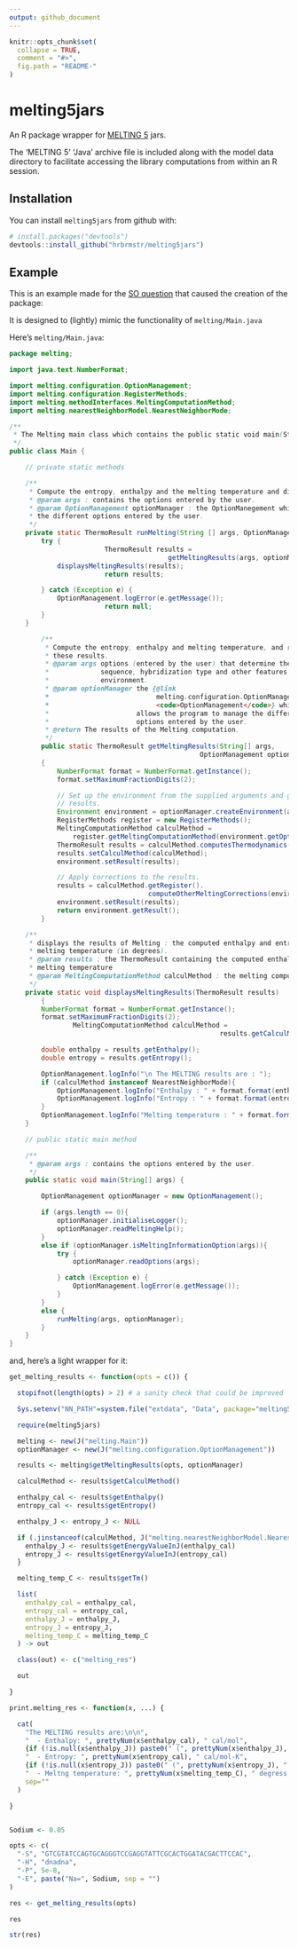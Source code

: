 ```yaml
---
output: github_document
---
```


<!-- README.md is generated from README.Rmd. Please edit that file -->

```r
knitr::opts_chunk$set(
  collapse = TRUE,
  comment = "#>",
  fig.path = "README-"
)
```

# melting5jars

An R package wrapper for [MELTING 5](http://www.ebi.ac.uk/biomodels/tools/melting/) jars.

The 'MELTING 5' 'Java' archive file is included along with the model data directory to facilitate accessing  the library computations from within an R session.

## Installation

You can install `melting5jars` from github with:

```r
# install.packages("devtools")
devtools::install_github("hrbrmstr/melting5jars")
```

## Example

This is an example made for the [SO question](https://stackoverflow.com/questions/48128038/r-wrapper-for-a-java-method-in-a-jar-using-rjava/48129909#48129909) that caused the creation of the package:

It is designed to (lightly) mimic the functionality of `melting/Main.java`

Here's `melting/Main.java`:

```java
package melting;

import java.text.NumberFormat;

import melting.configuration.OptionManagement;
import melting.configuration.RegisterMethods;
import melting.methodInterfaces.MeltingComputationMethod;
import melting.nearestNeighborModel.NearestNeighborMode;

/**
 * The Melting main class which contains the public static void main(String[] args) method.
 */
public class Main {

    // private static methods

    /**
     * Compute the entropy, enthalpy and the melting temperature and display the results. 
     * @param args : contains the options entered by the user.
     * @param OptionManagement optionManager : the OptionManegement which allows to manage
     * the different options entered by the user.
     */
    private static ThermoResult runMelting(String [] args, OptionManagement optionManager){
        try {
                        ThermoResult results = 
                                        getMeltingResults(args, optionManager);
            displaysMeltingResults(results);
                        return results;

        } catch (Exception e) {
            OptionManagement.logError(e.getMessage());
                        return null;
        }
    }

        /**
         * Compute the entropy, enthalpy and melting temperature, and return 
         * these results.
         * @param args options (entered by the user) that determine the
         *             sequence, hybridization type and other features of the
         *             environment.
         * @param optionManager the {@link 
         *                           melting.configuration.OptionManagement 
         *                           <code>OptionManagement</code>} which
         *                      allows the program to manage the different
         *                      options entered by the user.  
         * @return The results of the Melting computation.
         */
        public static ThermoResult getMeltingResults(String[] args,
                                                OptionManagement optionManager)
        {
            NumberFormat format = NumberFormat.getInstance();
            format.setMaximumFractionDigits(2);

            // Set up the environment from the supplied arguments and get the 
            // results.
            Environment environment = optionManager.createEnvironment(args);
            RegisterMethods register = new RegisterMethods();
            MeltingComputationMethod calculMethod = 
                register.getMeltingComputationMethod(environment.getOptions());
            ThermoResult results = calculMethod.computesThermodynamics();
            results.setCalculMethod(calculMethod);
            environment.setResult(results);

            // Apply corrections to the results.
            results = calculMethod.getRegister().
                                   computeOtherMeltingCorrections(environment);
            environment.setResult(results);
            return environment.getResult();
        }

    /**
     * displays the results of Melting : the computed enthalpy and entropy (in cal/mol and J/mol), and the computed 
     * melting temperature (in degrees).
     * @param results : the ThermoResult containing the computed enthalpy, entropy and
     * melting temperature
     * @param MeltingComputationMethod calculMethod : the melting computation method (Approximative or nearest neighbor computation)
     */
    private static void displaysMeltingResults(ThermoResult results)
        {
        NumberFormat format = NumberFormat.getInstance(); 
        format.setMaximumFractionDigits(2);
                MeltingComputationMethod calculMethod = 
                                                     results.getCalculMethod();

        double enthalpy = results.getEnthalpy();
        double entropy = results.getEntropy();

        OptionManagement.logInfo("\n The MELTING results are : ");
        if (calculMethod instanceof NearestNeighborMode){
            OptionManagement.logInfo("Enthalpy : " + format.format(enthalpy) + " cal/mol ( " + format.format(results.getEnergyValueInJ(enthalpy)) + " J /mol)");
            OptionManagement.logInfo("Entropy : " + format.format(entropy) + " cal/mol-K ( " + format.format(results.getEnergyValueInJ(entropy)) + " J /mol-K)");
        }
        OptionManagement.logInfo("Melting temperature : " + format.format(results.getTm()) + " degrees C.\n");
    }

    // public static main method

    /**
     * @param args : contains the options entered by the user.
     */
    public static void main(String[] args) {

        OptionManagement optionManager = new OptionManagement();

        if (args.length == 0){
            optionManager.initialiseLogger();
            optionManager.readMeltingHelp();
        }
        else if (optionManager.isMeltingInformationOption(args)){
            try {
                optionManager.readOptions(args);

            } catch (Exception e) {
                OptionManagement.logError(e.getMessage());
            }
        }
        else {
            runMelting(args, optionManager);
        }
    }
}
```

and, here's a light wrapper for it:

```r
get_melting_results <- function(opts = c()) {

  stopifnot(length(opts) > 2) # a sanity check that could be improved

  Sys.setenv("NN_PATH"=system.file("extdata", "Data", package="melting5jars"))

  require(melting5jars)

  melting <- new(J("melting.Main"))
  optionManager <- new(J("melting.configuration.OptionManagement"))

  results <- melting$getMeltingResults(opts, optionManager)

  calculMethod <- results$getCalculMethod()

  enthalpy_cal <- results$getEnthalpy()
  entropy_cal <- results$getEntropy()

  enthalpy_J <- entropy_J <- NULL

  if (.jinstanceof(calculMethod, J("melting.nearestNeighborModel.NearestNeighborMode"))) {
    enthalpy_J <- results$getEnergyValueInJ(enthalpy_cal)
    entropy_J <- results$getEnergyValueInJ(entropy_cal)
  }

  melting_temp_C <- results$getTm()

  list(
    enthalpy_cal = enthalpy_cal,
    entropy_cal = entropy_cal,
    enthalpy_J = enthalpy_J,
    entropy_J = entropy_J,
    melting_temp_C = melting_temp_C
  ) -> out

  class(out) <- c("melting_res")

  out

}

print.melting_res <- function(x, ...) {

  cat(
    "The MELTING results are:\n\n",
    "  - Enthalpy: ", prettyNum(x$enthalpy_cal), " cal/mol",
    {if (!is.null(x$enthalpy_J)) paste0(" (", prettyNum(x$enthalpy_J), " J /mol)", collapse="") else ""}, "\n",
    "  - Entropy: ", prettyNum(x$entropy_cal), " cal/mol-K",
    {if (!is.null(x$entropy_J)) paste0(" (", prettyNum(x$entropy_J), " J /mol-K)", collapse="") else ""}, "\n",
    "  - Meltng temperature: ", prettyNum(x$melting_temp_C), " degress C\n",
    sep=""
  )

}


Sodium <- 0.05

opts <- c(
  "-S", "GTCGTATCCAGTGCAGGGTCCGAGGTATTCGCACTGGATACGACTTCCAC",
  "-H", "dnadna",
  "-P", 5e-8,
  "-E", paste("Na=", Sodium, sep = "")
)

res <- get_melting_results(opts)

res

str(res)
```
